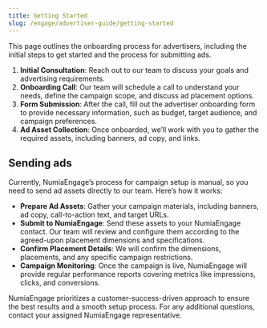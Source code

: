 ```yaml
---
title: Getting Started
slug: /engage/advertiser-guide/getting-started
---
```


This page outlines the onboarding process for advertisers, including the initial steps to get started and the process for submitting ads.

1. **Initial Consultation**: Reach out to our team to discuss your goals and advertising requirements.
2. **Onboarding Call**: Our team will schedule a call to understand your needs, define the campaign scope, and discuss ad placement options.
3. **Form Submission**: After the call, fill out the advertiser onboarding form to provide necessary information, such as budget, target audience, and campaign preferences.
4. **Ad Asset Collection**: Once onboarded, we’ll work with you to gather the required assets, including banners, ad copy, and links.

## Sending ads 
Currently, NumiaEngage’s process for campaign setup is manual, so you need to send ad assets directly to our team. Here’s how it works:

* **Prepare Ad Assets**: Gather your campaign materials, including banners, ad copy, call-to-action text, and target URLs.
* **Submit to NumiaEngage**: Send these assets to your NumiaEngage contact. Our team will review and configure them according to the agreed-upon placement dimensions and specifications.
* **Confirm Placement Details**: We will confirm the dimensions, placements, and any specific campaign restrictions.
* **Campaign Monitoring**: Once the campaign is live, NumiaEngage will provide regular performance reports covering metrics like impressions, clicks, and conversions.

NumiaEngage prioritizes a customer-success-driven approach to ensure the best results and a smooth setup process. For any additional questions, contact your assigned NumiaEngage representative.

<Card 
  title="Let's Talk!"
  description="Learn more about NumiaEngage by contacting our team."
  link="https://engage.numia.xyz/#cta"
  icon="headset"
  iconType='regular'
  iconSize='32px'
/>
